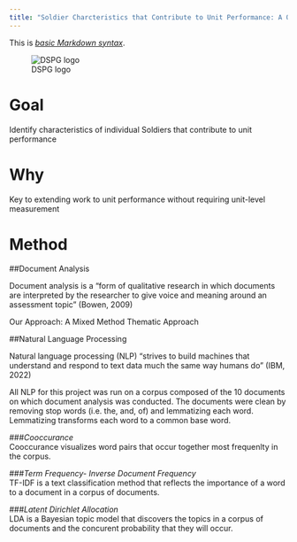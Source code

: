 ```yaml
---
title: "Soldier Charcteristics that Contribute to Unit Performance: A Qualitative Analysis"
---
```




This is  *[basic Markdown syntax](https://www.markdownguide.org/basic-syntax)*.

![DSPG logo](www/black-logo.png)




# **Goal**
Identify characteristics of individual Soldiers that contribute to unit performance

# **Why**
Key to extending work to unit performance without requiring unit-level measurement 

# **Method**
##Document Analysis  

Document analysis is a “form of qualitative research in which documents are interpreted by the researcher to give voice and meaning around an assessment topic" (Bowen, 2009)  

Our Approach: A Mixed Method Thematic Approach  

##Natural Language Processing  

Natural language processing (NLP) "strives to build machines that understand and respond to text data much the same way humans do" (IBM, 2022)  
  
All NLP for this project was run on a corpus composed of the 10 documents on which document analysis was conducted. The documents were clean by removing stop words (i.e. the, and, of) and lemmatizing each word. Lemmatizing transforms each word to a common base word.
  
###*Cooccurance*  
Cooccurance visualizes word pairs that occur together most frequenlty in the corpus.  

###*Term Frequency- Inverse Document Frequency*  
TF-IDF is a text classification method that reflects the importance of a word to a document in a corpus of documents.  
  
###*Latent Dirichlet Allocation*  
LDA is a Bayesian topic model that discovers the topics in a corpus of documents and the concurent probability that they will occur. 






<!-- Here's how you make a list: -->

<!-- *Tips for making figures look good:* -->

<!-- - Make text sizes BIG -->
<!-- - Stick to the same colors -->
<!-- - Decide to add titles, captions, etc in the figures OR add on the website for all figures -->

